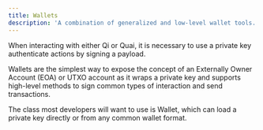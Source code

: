 ```yaml
---
title: Wallets
description: 'A combination of generalized and low-level wallet tools.'
---
```


When interacting with either Qi or Quai, it is necessary to use a private key authenticate actions by signing a payload.

Wallets are the simplest way to expose the concept of an Externally Owner Account (EOA) or UTXO account as it wraps a private key and supports high-level methods to sign common types of interaction and send transactions.

The class most developers will want to use is Wallet, which can load a private key directly or from any common wallet format.